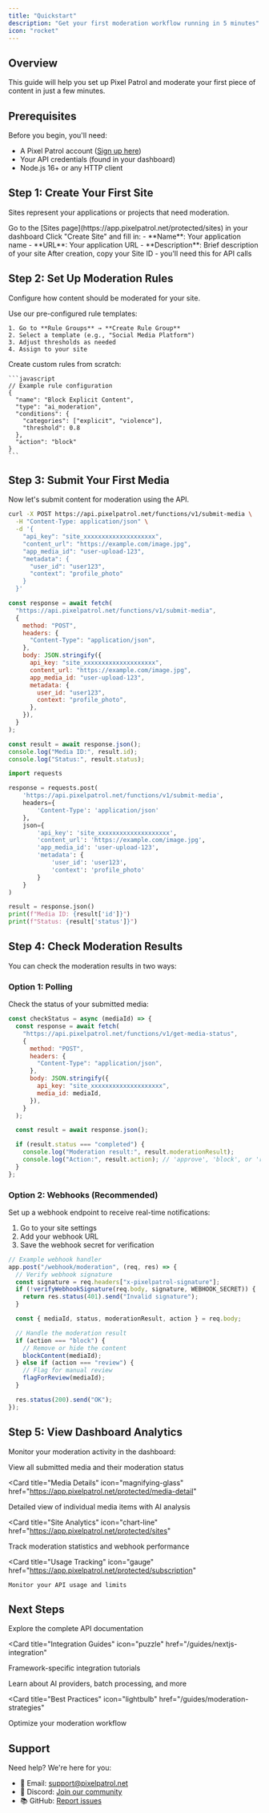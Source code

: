 ```yaml
---
title: "Quickstart"
description: "Get your first moderation workflow running in 5 minutes"
icon: "rocket"
---
```


## Overview

This guide will help you set up Pixel Patrol and moderate your first piece of content in just a few minutes.

## Prerequisites

Before you begin, you'll need:

- A Pixel Patrol account ([Sign up here](https://app.pixelpatrol.net/auth))
- Your API credentials (found in your dashboard)
- Node.js 16+ or any HTTP client

## Step 1: Create Your First Site

Sites represent your applications or projects that need moderation.

<Steps>
  <Step title="Navigate to Sites">
    Go to the [Sites page](https://app.pixelpatrol.net/protected/sites) in your
    dashboard
  </Step>

<Step title="Create a New Site">
  Click "Create Site" and fill in: - **Name**: Your application name - **URL**:
  Your application URL - **Description**: Brief description of your site
</Step>

  <Step title="Save Your Site ID">
    After creation, copy your Site ID - you'll need this for API calls
  </Step>
</Steps>

## Step 2: Set Up Moderation Rules

Configure how content should be moderated for your site.

<Tabs>
  <Tab title="Quick Setup">
    Use our pre-configured rule templates:
    
    1. Go to **Rule Groups** → **Create Rule Group**
    2. Select a template (e.g., "Social Media Platform")
    3. Adjust thresholds as needed
    4. Assign to your site
  </Tab>
  
  <Tab title="Custom Rules">
    Create custom rules from scratch:
    
    ```javascript
    // Example rule configuration
    {
      "name": "Block Explicit Content",
      "type": "ai_moderation",
      "conditions": {
        "categories": ["explicit", "violence"],
        "threshold": 0.8
      },
      "action": "block"
    }
    ```
  </Tab>
</Tabs>

## Step 3: Submit Your First Media

Now let's submit content for moderation using the API.

<CodeGroup>

```bash cURL
curl -X POST https://api.pixelpatrol.net/functions/v1/submit-media \
  -H "Content-Type: application/json" \
  -d '{
    "api_key": "site_xxxxxxxxxxxxxxxxxxxx",
    "content_url": "https://example.com/image.jpg",
    "app_media_id": "user-upload-123",
    "metadata": {
      "user_id": "user123",
      "context": "profile_photo"
    }
  }'
```

```javascript JavaScript
const response = await fetch(
  "https://api.pixelpatrol.net/functions/v1/submit-media",
  {
    method: "POST",
    headers: {
      "Content-Type": "application/json",
    },
    body: JSON.stringify({
      api_key: "site_xxxxxxxxxxxxxxxxxxxx",
      content_url: "https://example.com/image.jpg",
      app_media_id: "user-upload-123",
      metadata: {
        user_id: "user123",
        context: "profile_photo",
      },
    }),
  }
);

const result = await response.json();
console.log("Media ID:", result.id);
console.log("Status:", result.status);
```

```python Python
import requests

response = requests.post(
    'https://api.pixelpatrol.net/functions/v1/submit-media',
    headers={
        'Content-Type': 'application/json'
    },
    json={
        'api_key': 'site_xxxxxxxxxxxxxxxxxxxx',
        'content_url': 'https://example.com/image.jpg',
        'app_media_id': 'user-upload-123',
        'metadata': {
            'user_id': 'user123',
            'context': 'profile_photo'
        }
    }
)

result = response.json()
print(f"Media ID: {result['id']}")
print(f"Status: {result['status']}")
```

</CodeGroup>

## Step 4: Check Moderation Results

You can check the moderation results in two ways:

### Option 1: Polling

Check the status of your submitted media:

```javascript
const checkStatus = async (mediaId) => {
  const response = await fetch(
    "https://api.pixelpatrol.net/functions/v1/get-media-status",
    {
      method: "POST",
      headers: {
        "Content-Type": "application/json",
      },
      body: JSON.stringify({
        api_key: "site_xxxxxxxxxxxxxxxxxxxx",
        media_id: mediaId,
      }),
    }
  );

  const result = await response.json();

  if (result.status === "completed") {
    console.log("Moderation result:", result.moderationResult);
    console.log("Action:", result.action); // 'approve', 'block', or 'review'
  }
};
```

### Option 2: Webhooks (Recommended)

Set up a webhook endpoint to receive real-time notifications:

1. Go to your site settings
2. Add your webhook URL
3. Save the webhook secret for verification

```javascript
// Example webhook handler
app.post("/webhook/moderation", (req, res) => {
  // Verify webhook signature
  const signature = req.headers["x-pixelpatrol-signature"];
  if (!verifyWebhookSignature(req.body, signature, WEBHOOK_SECRET)) {
    return res.status(401).send("Invalid signature");
  }

  const { mediaId, status, moderationResult, action } = req.body;

  // Handle the moderation result
  if (action === "block") {
    // Remove or hide the content
    blockContent(mediaId);
  } else if (action === "review") {
    // Flag for manual review
    flagForReview(mediaId);
  }

  res.status(200).send("OK");
});
```

## Step 5: View Dashboard Analytics

Monitor your moderation activity in the dashboard:

<CardGroup cols={2}>
  <Card
    title="Queue Page"
    icon="list"
    href="https://app.pixelpatrol.net/protected/queue"
  >
    View all submitted media and their moderation status
  </Card>

<Card
  title="Media Details"
  icon="magnifying-glass"
  href="https://app.pixelpatrol.net/protected/media-detail"
>
  Detailed view of individual media items with AI analysis
</Card>

<Card
  title="Site Analytics"
  icon="chart-line"
  href="https://app.pixelpatrol.net/protected/sites"
>
  Track moderation statistics and webhook performance
</Card>

  <Card
    title="Usage Tracking"
    icon="gauge"
    href="https://app.pixelpatrol.net/protected/subscription"
  >
    Monitor your API usage and limits
  </Card>
</CardGroup>

## Next Steps

<Card title="API Reference" icon="code" href="/api-reference/introduction">
  Explore the complete API documentation
</Card>

<Card
  title="Integration Guides"
  icon="puzzle"
  href="/guides/nextjs-integration"
>
  Framework-specific integration tutorials
</Card>

<Card title="Advanced Features" icon="rocket" href="/features/ai-moderation">
  Learn about AI providers, batch processing, and more
</Card>

<Card
  title="Best Practices"
  icon="lightbulb"
  href="/guides/moderation-strategies"
>
  Optimize your moderation workflow
</Card>

## Support

Need help? We're here for you:

- 📧 Email: [support@pixelpatrol.net](mailto:hello@pixelpatrol.net)
- 💬 Discord: [Join our community](https://discord.gg/pixelpatrol)
- 📚 GitHub: [Report issues](https://github.com/pixelpatrol/issues)
